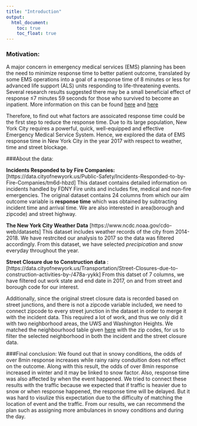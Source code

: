 ```yaml
---
title: "Introduction"
output:
  html_document:
    toc: true
    toc_float: true
---
```

### Motivation:
A major concern in emergency medical services (EMS) planning has been the need to minimize response time to better patient outcome, translated by some EMS operations into a goal of a response time of 8 minutes or less for advanced life support (ALS) units responding to life-threatening events. Several research results suggested there may be a small beneficial effect of response ≤7 minutes 59 seconds for those who survived to become an inpatient. More information on this can be found [here](https://www.ncbi.nlm.nih.gov/pubmed/11927452) and [here](https://www.ncbi.nlm.nih.gov/pubmed/22026820)

Therefore, to find out what factors are assoicated response time could be the first step to reduce the response time. Due to its large population, New York City requires a powerful, quick, well-equipped and effective Emergency Medical Service System. Hence, we explored the data of EMS response time in New York City in the year 2017 with respect to weather, time and street blockage.


###About the data:

__Incidents Responded to by Fire Companies:__
[https://data.cityofnewyork.us/Public-Safety/Incidents-Responded-to-by-Fire-Companies/tm6d-hbzd] 
This dataset contains detailed information on incidents handled by FDNY Fire units and includes fire, medical and non-fire emergencies. The original dataset contains 24 columns from which our aim outcome variable is __response time__ which was obtained by subtracting incident time and arrival time. We are also interested in area(borough and zipcode) and street highway.


__The New York City Weather Data__ [https://www.ncdc.noaa.gov/cdo-web/datasets] 
This dataset includes weather records of the city from 2014- 2018. We have restrcited our analysis to 2017 so the data was filtered accordingly. From this dataset, we have selected _precipication_ and _snow_ everyday throughout the year.


__Street Closure due to Construction data__ :
[https://data.cityofnewyork.us/Transportation/Street-Closures-due-to-construction-activities-by-/478a-yykk]
From this datset of 7 columns, we have filtered out work state and end date in 2017, on and from street and borough code for our interest.

Additionally, since the original street closure data is recorded based on street junctions, and there is not a zipcode variable included, we need to connect zipcode to every street junction in the dataset in order to merge it with the incident data. This required a lot of work, and thus we only did it with two neighborhood areas, the UWS and Washington Heights. We matched the neighbourhood table given [here](https://www.health.ny.gov/statistics/cancer/registry/appendix/neighborhoods.htm?fbclid=IwAR3N4VlKC1OehRZyEuDYPEAE7AFAEXXIRC11seIBKxA-0fd3g4hL0QvnV20) with the zip codes, for us to filter the selected neighborhood in both the incident and the street closure data. 

###Final conclusion:
We found out that in snowy conditions, the odds of over 8min response increases while rainy rainy conduition does not effect on the outcome. Along with this result, the odds of over 8min response increased in winter and it may be linked to snow factor. Also, response time was also affected by when the event happened. We tried to connect these results with the traffic because we expected that if traffic is heavier due to snow or when response happened, the response time will be delayed. But it was hard to visulize this expectation due to the difficulty of matching the location of event and the traffic. From our results, we can recommend the plan such as assigning more ambulances in snowy conditions and during the day.   
